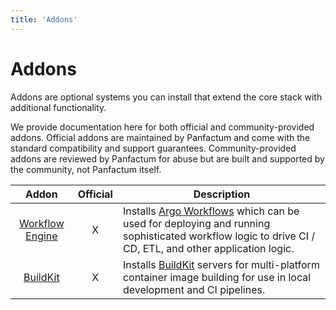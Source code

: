 ```yaml
---
title: 'Addons'
---
```


# Addons

Addons are optional systems you can install that extend the core stack with additional functionality.

We provide documentation here for both official and community-provided addons. Official addons are maintained by
Panfactum and come with the standard compatibility and support guarantees. Community-provided addons are reviewed
by Panfactum for abuse but are built and supported by the community, not Panfactum itself.

|                                 Addon                                  | Official | Description                                                                                                                                                                                   |
| :--------------------------------------------------------------------: | :------: | --------------------------------------------------------------------------------------------------------------------------------------------------------------------------------------------- |
| [Workflow Engine](/docs/edge/guides/addons/workflow-engine/installing) |    X     | Installs [Argo Workflows](https://argoproj.github.io/workflows/) which can be used for deploying and running sophisticated workflow logic to drive CI / CD, ETL, and other application logic. |
|        [BuildKit](/docs/edge/guides/addons/buildkit/installing)        |    X     | Installs [BuildKit](https://github.com/moby/buildkit) servers for multi-platform container image building for use in local development and CI pipelines.                                      |
